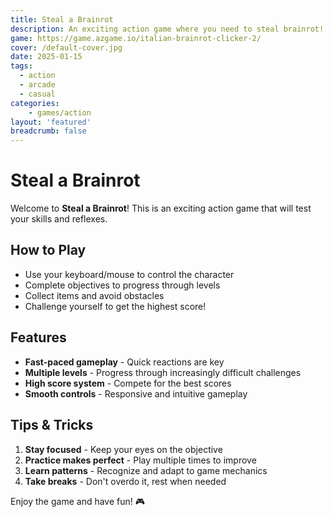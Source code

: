 ```yaml
---
title: Steal a Brainrot
description: An exciting action game where you need to steal brainrot! Test your skills and reflexes in this fast-paced adventure.
game: https://game.azgame.io/italian-brainrot-clicker-2/
cover: /default-cover.jpg
date: 2025-01-15
tags:
  - action
  - arcade
  - casual
categories:
    - games/action
layout: 'featured'
breadcrumb: false
---
```


# Steal a Brainrot

Welcome to **Steal a Brainrot**! This is an exciting action game that will test your skills and reflexes.

## How to Play

- Use your keyboard/mouse to control the character
- Complete objectives to progress through levels
- Collect items and avoid obstacles
- Challenge yourself to get the highest score!

## Features

- **Fast-paced gameplay** - Quick reactions are key
- **Multiple levels** - Progress through increasingly difficult challenges
- **High score system** - Compete for the best scores
- **Smooth controls** - Responsive and intuitive gameplay

## Tips & Tricks

1. **Stay focused** - Keep your eyes on the objective
2. **Practice makes perfect** - Play multiple times to improve
3. **Learn patterns** - Recognize and adapt to game mechanics
4. **Take breaks** - Don't overdo it, rest when needed

Enjoy the game and have fun! 🎮
